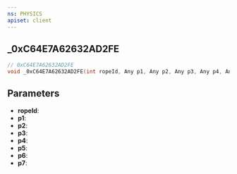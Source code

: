 ```yaml
---
ns: PHYSICS
apiset: client
---
```

## _0xC64E7A62632AD2FE

```c
// 0xC64E7A62632AD2FE
void _0xC64E7A62632AD2FE(int ropeId, Any p1, Any p2, Any p3, Any p4, Any p5, Any p6, Any p7);
```


## Parameters
* **ropeId**:
* **p1**:
* **p2**:
* **p3**:
* **p4**:
* **p5**:
* **p6**:
* **p7**: